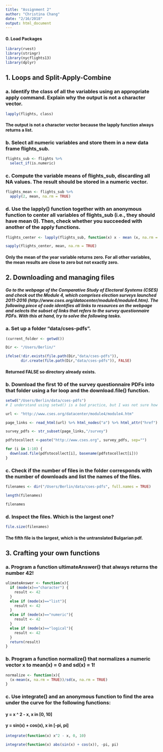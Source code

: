 ```yaml
---
title: "Assignment 2"
author: "Christina Chang"
date: "2/16/2018"
output: html_document
---
```


#### 0. Load Packages
```r
library(rvest)
library(stringr)
library(nycflights13)
library(dplyr)
```

## 1. Loops and Split-Apply-Combine

### a. Identify the class of all the variables using an appropriate apply command. Explain why the output is not a character vector. 

```r
lapply(flights, class)
```

#### The output is not a character vector because the lapply function always returns a list. 

### b. Select all numeric variables and store them in a new data frame flights_sub.

```r
flights_sub <- flights %>% 
  select_if(is.numeric)
```

### c. Compute the variable means of flights_sub, discarding all NA values. The result should be stored in a numeric vector.

```r
flights_mean <- flights_sub %>% 
  apply(2, mean, na.rm = TRUE)
```

### d. Use the lapply() function together with an anonymous function to center all variables of flights_sub (i.e., they should have mean 0). Then, check whether you succeeded with another of the apply functions.

```r
flights_center <- lapply(flights_sub, function(x) x - mean (x, na.rm = TRUE))

sapply(flights_center, mean, na.rm = TRUE)
```

#### Only the mean of the year variable returns zero. For all other variables, the mean results are close to zero but not exactly zero. 

## 2. Downloading and managing files
##### Go to the webpage of the Comparative Study of Electoral Systems (CSES) and check out the Module 4, which comprises election surveys launched 2011-2016 (http://www.cses.org/datacenter/module4/module4.htm). The following piece of code identifies all links to resources on the webpage and selects the subset of links that refers to the survey questionnaire PDFs. With this at hand, try to solve the following tasks.

### a. Set up a folder "data/cses-pdfs".

```r
(current_folder <- getwd())

Dir <- "/Users/Berlin/"

ifelse(!dir.exists(file.path(Dir,"data/cses-pdfs")),
       dir.create(file.path(Dir,"data/cses-pdfs")), FALSE)
```
#### Returned FALSE so directory already exists. 

### b. Download the first 10 of the survey questionnaire PDFs into that folder using a for loop and the download.file() function. 

```r

setwd("/Users/Berlin/data/cses-pdfs")
# I understand using setwd() is a bad practice, but I was not sure how to change the directory where the PDFs are saved. 

url <- "http://www.cses.org/datacenter/module4/module4.htm"

page_links <- read_html(url) %>% html_nodes("a") %>% html_attr("href")

survey_pdfs <- str_subset(page_links,"/survey")

pdfstocollect <-paste("http://www.cses.org", survey_pdfs, sep="")

for (i in 1:10) {
  download.file(pdfstocollect[i], basename(pdfstocollect[i]))
}
```

### c. Check if the number of files in the folder corresponds with the number of downloads and list the names of the files. 
```r

filenames <- dir("/Users/Berlin/data/cses-pdfs", full.names = TRUE)

length(filenames)

filenames
```

### d. Inspect the files. Which is the largest one?
```r
file.size(filenames)
```
#### The fifth file is the largest, which is the untranslated Bulgarian pdf. 

## 3. Crafting your own functions

### a. Program a function ultimateAnswer() that always returns the number 42! 
```r
ulimateAnswer <- function(x){
  if (mode(x)=="character") {
    result <- 42
  }
  else if (mode(x)=="list"){
    result <- 42
  }
  else if (mode(x)=="numeric"){
    result <- 42
  }
  else if (mode(x)=="logical"){
    result <- 42
  }
  return(result)
}
```

### b. Program a function normalize() that normalizes a numeric vector x to mean(x) = 0 and sd(x) = 1! 

```r
normalize <- function(x){
  (x-mean(x, na.rm = TRUE))/sd(x, na.rm = TRUE)
}
```

### c. Use integrate() and an anonymous function to find the area under the curve for the following functions:
#### y = x ^ 2 - x, x in [0, 10]
#### y = sin(x) + cos(x), x in [-pi, pi]

```r
integrate(function(x) x^2 - x, 0, 10)

integrate(function(x) abs(sin(x) + cos(x)), -pi, pi)
```

